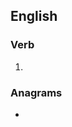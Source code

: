 ==English==

===Verb===
{{head|en|verb form}}

# {{en-third-person singular of|misalign}}

===Anagrams===
* {{anagrams|en|missignal}}